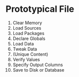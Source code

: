 # Prototypical File

1. Clear Memory
1. Load Sources
1. Load Packages
1. Declare Globals
1. Load Data
1. Tweak Data
1. (Unique Content)
1. Verify Values
1. Specify Output Columns
1. Save to Disk or Database
